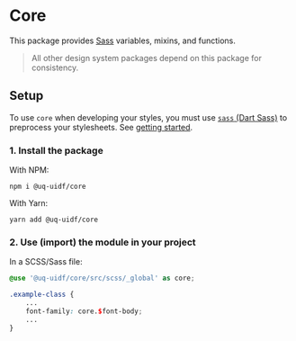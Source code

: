 
<Meta title="Core/Introduction" />

# Core

This package provides [Sass](https://sass-lang.com/) variables, mixins, and
functions. 

> All other design system packages depend on this package for 
> consistency.

## Setup

To use `core` when developing your styles, you must use [`sass` (Dart Sass)](https://sass-lang.com/install)
to preprocess your stylesheets. See [getting started](/?path=/docs/introduction-getting-started--page).

### 1. Install the package

With NPM:  
```shell
npm i @uq-uidf/core
```

With Yarn:  
```shell
yarn add @uq-uidf/core
```

### 2. Use (import) the module in your project

In a SCSS/Sass file:

```scss
@use '@uq-uidf/core/src/scss/_global' as core;

.example-class {
    ...
    font-family: core.$font-body;
    ...
}
```
